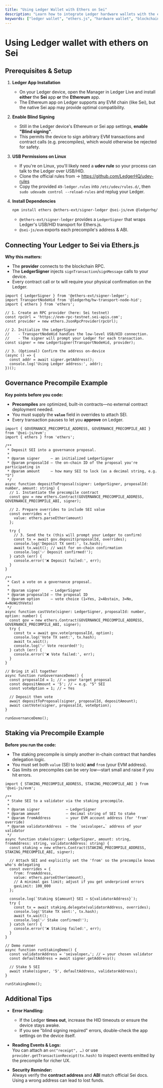 ```yaml
---
title: "Using Ledger Wallet with Ethers on Sei"
description: "Learn how to integrate Ledger hardware wallets with the ethers.js library for secure Sei EVM transactions, including wallet setup, connection, and transaction signing."
keywords: ["ledger wallet", "ethers.js", "hardware wallet", "blockchain security", "sei transactions"]
---
```

# Using Ledger wallet with ethers on Sei

## Prerequisites & Setup

1. **Ledger App Installation**

   - On your Ledger device, open the Manager in Ledger Live and install **either** the **Sei** app **or** the **Ethereum** app.
   - The Ethereum app on Ledger supports any EVM chain (like Sei), but the native Sei app may provide optimal compatibility.

2. **Enable Blind Signing**

   - Still in the Ledger device's Ethereum or Sei app settings, **enable "Blind signing"**.
   - This permits the device to sign arbitrary EVM transactions and contract calls (e.g. precompiles), which would otherwise be rejected for safety.

3. **USB Permissions on Linux**

   - If you're on Linux, you'll likely need a **udev rule** so your process can talk to the Ledger over USB/HID.
   - Clone the official rules from → https://github.com/LedgerHQ/udev-rules
   - Copy the provided `49-ledger.rules` into `/etc/udev/rules.d/`, then `sudo udevadm control --reload-rules` and replug your Ledger.

4. **Install Dependencies**
   ```bash copy
   npm install ethers @ethers-ext/signer-ledger @sei-js/evm @ledgerhq/hw-transport-node-hid
   ```
   - `@ethers-ext/signer-ledger` provides a `LedgerSigner` that wraps Ledger's USB/HID transport for Ethers.js.
   - `@sei-js/evm` exports each precompile's address & ABI.

## Connecting Your Ledger to Sei via Ethers.js

**Why this matters:**

- The **provider** connects to the blockchain RPC.
- The **LedgerSigner** injects `signTransaction`/`signMessage` calls to your device.
- Every contract call or tx will require your physical confirmation on the Ledger.

```tsx copy
import { LedgerSigner } from '@ethers-ext/signer-ledger';
import TransportNodeHid from '@ledgerhq/hw-transport-node-hid';
import { ethers } from 'ethers';

// 1. Create an RPC provider (here: Sei testnet)
const rpcUrl = 'https://evm-rpc-testnet.sei-apis.com';
const provider = new ethers.JsonRpcProvider(rpcUrl);

// 2. Initialize the LedgerSigner
//    - TransportNodeHid handles the low-level USB/HID connection.
//    - The signer will prompt your Ledger for each transaction.
const signer = new LedgerSigner(TransportNodeHid, provider);

// 3. (Optional) Confirm the address on-device
(async () => {
  const addr = await signer.getAddress();
  console.log('Using Ledger address:', addr);
})();
```

## Governance Precompile Example

**Key points before you code:**

- **Precompiles** are optimized, built-in contracts—no external contract deployment needed.
- You must supply the **`value`** field in overrides to attach SEI.
- Every transaction pauses to let you **approve** on Ledger.

```tsx copy
import { GOVERNANCE_PRECOMPILE_ADDRESS, GOVERNANCE_PRECOMPILE_ABI } from '@sei-js/evm';
import { ethers } from 'ethers';

/**
 * Deposit SEI into a governance proposal.
 *
 * @param signer     – an initialized LedgerSigner
 * @param proposalId – the on-chain ID of the proposal you're participating in
 * @param amount     – how many SEI to lock (as a decimal string, e.g. "5")
 */
async function depositToProposal(signer: LedgerSigner, proposalId: number, amount: string) {
  // 1. Instantiate the precompile contract
  const gov = new ethers.Contract(GOVERNANCE_PRECOMPILE_ADDRESS, GOVERNANCE_PRECOMPILE_ABI, signer);

  // 2. Prepare overrides to include SEI value
  const overrides = {
    value: ethers.parseEther(amount)
  };

  try {
    // 3. Send the tx (this will prompt your Ledger to confirm)
    const tx = await gov.deposit(proposalId, overrides);
    console.log('Deposit TX sent:', tx.hash);
    await tx.wait(); // wait for on-chain confirmation
    console.log('✅ Deposit confirmed!');
  } catch (err) {
    console.error('❌ Deposit failed:', err);
  }
}

/**
 * Cast a vote on a governance proposal.
 *
 * @param signer     – LedgerSigner
 * @param proposalId – the proposal ID
 * @param option     – vote choice (1=Yes, 2=Abstain, 3=No, 4=NoWithVeto)
 */
async function castVote(signer: LedgerSigner, proposalId: number, option: number) {
  const gov = new ethers.Contract(GOVERNANCE_PRECOMPILE_ADDRESS, GOVERNANCE_PRECOMPILE_ABI, signer);
  try {
    const tx = await gov.vote(proposalId, option);
    console.log('Vote TX sent:', tx.hash);
    await tx.wait();
    console.log('✅ Vote recorded!');
  } catch (err) {
    console.error('❌ Vote failed:', err);
  }
}

// Bring it all together
async function runGovernanceDemo() {
  const proposalId = 1; // ← your target proposal
  const depositAmount = '5'; // ← e.g. "5" SEI
  const voteOption = 1; // ← Yes

  // Deposit then vote
  await depositToProposal(signer, proposalId, depositAmount);
  await castVote(signer, proposalId, voteOption);
}

runGovernanceDemo();
```

## Staking via Precompile Example

**Before you run the code:**

- The staking precompile is simply another in-chain contract that handles delegation logic.
- You must set both `value` (SEI to lock) **and** `from` (your EVM address).
- Gas limits on precompiles can be very low—start small and raise if you hit errors.

```tsx copy
import { STAKING_PRECOMPILE_ADDRESS, STAKING_PRECOMPILE_ABI } from '@sei-js/evm';

/**
 * Stake SEI to a validator via the staking precompile.
 *
 * @param signer            – LedgerSigner
 * @param amount            – decimal string of SEI to stake
 * @param fromAddress       – your EVM account address (for 'from' override)
 * @param validatorAddress  – the `seivaloper…` address of your validator
 */
async function stake(signer: LedgerSigner, amount: string, fromAddress: string, validatorAddress: string) {
  const staking = new ethers.Contract(STAKING_PRECOMPILE_ADDRESS, STAKING_PRECOMPILE_ABI, signer);

  // Attach SEI and explicitly set the 'from' so the precompile knows who's delegating
  const overrides = {
    from: fromAddress,
    value: ethers.parseEther(amount),
    // A minimal gas limit; adjust if you get underpriced errors
    gasLimit: 100_000
  };

  console.log(`Staking ${amount} SEI → ${validatorAddress}`);
  try {
    const tx = await staking.delegate(validatorAddress, overrides);
    console.log('Stake TX sent:', tx.hash);
    await tx.wait();
    console.log('✅ Stake confirmed!');
  } catch (err) {
    console.error('❌ Staking failed:', err);
  }
}

// Demo runner
async function runStakingDemo() {
  const validatorAddress = 'seivaloper…'; // ← your chosen validator
  const defaultAddress = await signer.getAddress();

  // Stake 5 SEI
  await stake(signer, '5', defaultAddress, validatorAddress);
}

runStakingDemo();
```

## Additional Tips

- **Error Handling:**

  - If the Ledger **times out**, increase the HID timeouts or ensure the device stays awake.
  - If you see "blind signing required" errors, double-check the app settings on the device itself.

- **Reading Events & Logs:**  
  You can attach an `on("receipt", …)` or use `provider.getTransactionReceipt(tx.hash)` to inspect events emitted by 
  the precompile for richer UX.

- **Security Reminder:**  
  Always verify the **contract address** and **ABI** match official Sei docs. Using a wrong address can lead to lost 
  funds.
